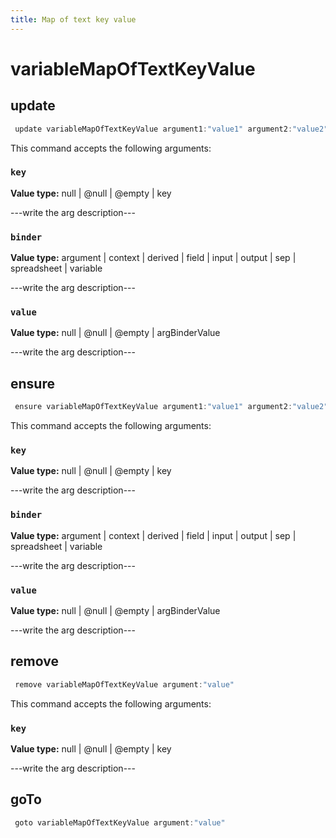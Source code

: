 ```yaml
---
title: Map of text key value
---
```


# variableMapOfTextKeyValue

## update

```js filename="Terminal" copy
 update variableMapOfTextKeyValue argument1:"value1" argument2:"value2"
```

This command accepts the following arguments:

### `key`
**Value type:** null | @null | @empty | key

---write the arg description---

### `binder`
**Value type:** argument | context | derived | field | input | output | sep | spreadsheet | variable

---write the arg description---

### `value`
**Value type:** null | @null | @empty | argBinderValue

---write the arg description---


## ensure

```js filename="Terminal" copy
 ensure variableMapOfTextKeyValue argument1:"value1" argument2:"value2"
```

This command accepts the following arguments:

### `key`
**Value type:** null | @null | @empty | key

---write the arg description---

### `binder`
**Value type:** argument | context | derived | field | input | output | sep | spreadsheet | variable

---write the arg description---

### `value`
**Value type:** null | @null | @empty | argBinderValue

---write the arg description---


## remove

```js filename="Terminal" copy
 remove variableMapOfTextKeyValue argument:"value"
```

This command accepts the following arguments:

### `key`
**Value type:** null | @null | @empty | key

---write the arg description---


## goTo


```js filename="Terminal" copy
 goto variableMapOfTextKeyValue argument:"value"
```

